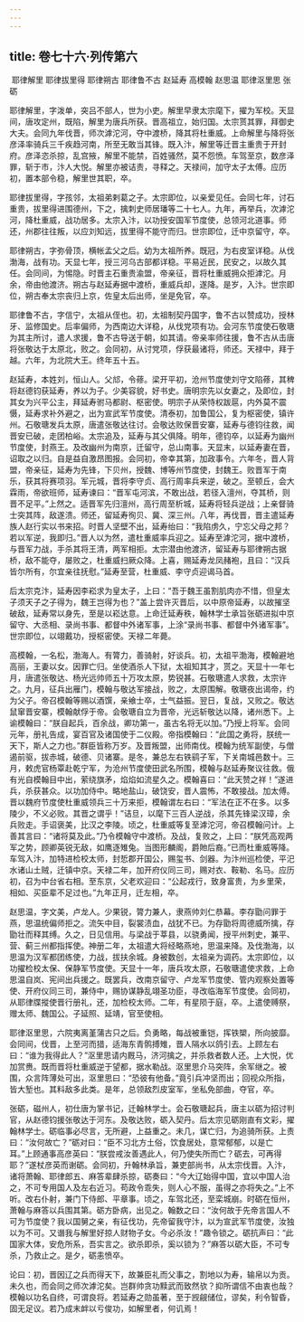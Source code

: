 ```yaml
---
---
---
```

title: 卷七十六·列传第六
---

 耶律解里 耶律拔里得 耶律朔古 耶律鲁不古 赵延寿 高模翰 赵思温 耶律沤里思 张砺

耶律解里，字泼单，突吕不部人，世为小吏。解里早隶太宗麾下，擢为军校。天显间，唐攻定州，既陷，解里为唐兵所获。晋高祖立，始归国。太宗贳其罪，拜御史大夫。会同九年伐晋，师次滹沱河，夺中渡桥，降其将杜重威。上命解里与降将张彦泽率骑兵三千疾趋河南，所至无敢当其锋。既入汴，解里等迁晋主重贵于开封府。彦泽恣杀掠，乱宫掖，解里不能禁，百姓骚然，莫不怨愤。车驾至京，数彦泽罪，斩于市，汴人大悦。解里亦被诘责，寻释之。天禄间，加守太子太傅。应历初，置本部令稳，解里世其职，卒。

耶律拔里得，字孩邻，太祖弟剌葛之子。太宗即位，以亲爱见任。会同七年，讨石重贵，拔里得进围德州，下之，擒刺史师居璠等二十七人。九年，再举兵，次滹沱河，降杜重威，战功居多。太宗入汴，以功授安国军节度使，总领河北道事。师还，州郡往往叛，以应刘知远，拔里得不能守而归。世宗即位，迁中京留守，卒。

耶律朔古，字弥骨顶，横帐孟父之后。幼为太祖所养。既冠，为右皮室详稳。从伐渤海，战有功。天显七年，授三河乌古部都详稳。平易近民，民安之，以故久其任。会同间，为惕隐。时晋主石重贵渝盟，帝亲征，晋将杜重威拥众拒滹沱。月余，帝由他渡济。朔古与赵延寿据中渡桥，重威兵却，遂降。是岁，入汴。世宗即位，朔古奉太宗丧归上京，佐皇太后出师，坐是免官，卒。

耶律鲁不古，字信宁，太祖从侄也。初，太祖制契丹国字，鲁不古以赞成功，授林牙、监修国史。后率偏师，为西南边大详稳，从伐党项有功。会河东节度使石敬瑭为其主所讨，遣人求援，鲁不古导送于朝，如其请。帝亲率师往援，鲁不古从击唐将张敬达于太原北，败之。会同初，从讨党项，俘获最诸将，师还。天禄中，拜于越。六年，为北院大王。终年五十五。

赵延寿，本姓刘，恒山人。父邟，令蓚。梁开平初，沧州节度使刘守文陷蓚，其稗将赵德钧获延寿，养以为子。少美容貌，好书史。唐明宗先以女妻之，及即位，封其女为兴平公主，拜延寿驸马都尉、枢密使。明宗子从荣恃权跋扈，内外莫不震慑，延寿求补外避之，出为宣武军节度使。清泰初，加鲁国公，复为枢密使，镇许州。石敬瑭发兵太原，唐遣张敬达往讨。会敬达败保晋安寨，延寿与德钧往救，闻晋安已破，走团柏峪。太宗追及，延寿与其父俱降。明年，德钧卒，以延寿为幽州节度使，封燕王。及改幽州为南京，迁留守，总山南事。天显末，以延寿妻在晋，诏取之以归。自是益自激昂图报。会同初，帝幸其第，加政事令。六年冬，晋人背盟，帝亲征，延寿为先锋，下贝州，授魏、博等州节度使，封魏王。败晋军于南乐，获其将赛项羽。军元城，晋将李守贞、高行周率兵来逆，破之。至顿丘，会大霖雨，帝欲班师，延寿谏曰：“晋军屯河滨，不敢出战，若径入澶州，夺其桥，则晋不足平。”上然之。适晋军先归澶州，高行周至析城，延寿将轻兵逆战；上亲督骑士突其阵，敌遂溃。师还，留延寿徇贝、冀、深三州。八年，再伐晋，晋主遣延寿族人赵行实以书来招。时晋人坚壁不出，延寿绐曰：“我陷虏久，宁忘父母之邦？若以军逆，我即归。”晋人以为然，遣杜重威率兵迎之。延寿至滹沱河，据中渡桥，与晋军力战，手杀其将王清，两军相拒。太宗潜由他渡济，留延寿与耶律朔古据桥，敌不能夺，屡败之，杜重威扫厥众降。上喜，赐延寿龙凤赭袍，且曰：“汉兵皆尔所有，尔宜亲往抚慰。”延寿至营，杜重威、李守贞迎谒马首。

后太宗克汴，延寿因李崧求为皇太子，上曰：“吾于魏王虽割肌肉亦不惜，但皇太子须天子之子得为，魏王岂得为也？”盖上尝许灭晋后，以中原帝延寿，以故摧坚破敌，延寿常以身先，至是以崧达意。上命迁延寿秩，翰林学士承旨张砺进拟中京留守、大丞相、录尚书事、都督中外诸军事，上涂“录尚书事、都督中外诸军事”。世宗即位，以翊戴功，授枢密使。天禄二年薨。

高模翰，一名松，渤海人。有膂力，善骑射，好谈兵。初，太祖平渤海，模翰避地高丽，王妻以女。因罪亡归。坐使酒杀人下狱，太祖知其才，贳之。天显十一年七月，唐遣张敬达、杨光远帅师五十万攻太原，势锐甚。石敬瑭遣人求救，太宗许之。九月，征兵出雁门，模翰与敬达军接战，败之，太原围解。敬瑭夜出谒帝，约为父子。帝召模翰等赐以酒馔，亲飨士卒，士气益振。翌日，复战，又败之。敬达鼠窜晋安寨，模翰献俘于帝。会敬瑭自立为晋帝，光远斩敬达以降，诸州悉下。上谕模翰曰：“朕自起兵，百余战，卿功第一，虽古名将无以加。”乃授上将军。会同元年，册礼告成，宴百官及诸国使于二仪殿。帝指模翰曰：“此国之勇将，朕统一天下，斯人之力也。”群臣皆称万岁。及晋叛盟，出师南伐。模翰为统军副使，与僧遏前驱，拔赤城，破德、贝诸寨。是冬，兼总左右铁鹞子军，下关南城邑数十。三月，敕虎官杨覃赴乾宁军，为沧州节度使田武名所围，模翰与赵延寿聚议往救。俄有光自模翰目中出，萦绕旗矛，焰焰如流星久之。模翰喜曰：“此天赞之祥！”遂进兵，杀获甚众。以功加侍中。略地盐山，破饶安，晋人震怖，不敢接战。加太傅。晋以魏府节度使杜重威领兵三十万来拒，模翰谓左右曰：“军法在正不在多。以多陵少，不义必败。其晋之谓乎！”诘旦，以麾下三百人逆战，杀其先锋梁汉璋，余兵败走。手诏褒美，比汉之李陵。顷之，杜重威等复至滹沱河，帝召模翰问计。上善其言曰：“诸将莫及此。”乃令模翰守中渡桥。及战，复败之，上曰：“朕凭高观两军之势，顾卿英锐无敌，如鹰逐雉兔。当图形麟阁，爵貤后裔。”已而杜重威等降。车驾入汴，加特进检校太师，封悊郡开国公，赐玺书、剑器。为汴州巡检使，平汜水诸山土贼，迁镇中京。天禄二年，加开府仪同三司，赐对衣、鞍勒、名马。应历初，召为中台省右相。至东京，父老欢迎曰：“公起戎行，致身富贵，为乡里荣，相如、买臣辈不足过也。”九年正月，迁左相，卒。

赵思温，字文美，卢龙人。少果锐，膂力兼人，隶燕帅刘仁恭幕。李存勖问罪于燕，思温统偏师拒之。流矢中目，裂裳渍血，战犹不已。为存勖将周德威所擒，存勖壮而释其缚。久之，日见信用。与梁战于莘县，以骁勇闻，授平州刺史，兼平、营、蓟三州都指挥使。神册二年，太祖遣大将经略燕地，思温来降。及伐渤海，以思温为汉军都团练使，力战，拔扶余城。身被数创，太祖亲为调药。太宗即位，以功擢检校太保、保静军节度使。天显十一年，唐兵攻太原，石敬瑭遣使求救，上命思温自岚、宪间出兵援之。既罢兵，改南京留守、卢龙军节度使、管内观察处置等使、开府仪同三司，兼侍中，赐协谋静乱翊圣功臣，寻改临海军节度使。会同初，从耶律牒摐使晋行册礼，还，加检校太师。二年，有星陨于庭，卒。上遣使赙祭，赠太师、魏国公。子延照、延靖，官至使相。

耶律沤里思，六院夷离堇蒲古只之后。负勇略，每战被重铠，挥铁槊，所向披靡。会同间，伐晋，上至河而猎，适海东青鹘搏雉，晋人隔水以鸽引去。上顾左右曰：“谁为我得此人？”沤里思请内厩马，济河擒之，并杀救者数人还。上大悦，优加赏赉。既而晋将杜重威逆于望都，据水勒战。沤里思介马突阵，余军继之。被围，众言阵薄处可出，沤里思曰：“恐彼有他备。”竟引兵冲坚而出；回视众所指，皆大堑也。其料敌多此类。是年，总领敌烈皮室军，坐私免部曲，夺官，卒。

张砺，磁州人，初仕唐为掌书记，迁翰林学士。会石敬瑭起兵，唐主以砺为招讨判官，从赵德钧援张敬达于河东。及敬达败，砺入契丹。后太宗见砺刚直有文彩，擢翰林学士。砺临事必尽言，无所避，上益重之。未几，谋亡归，为追骑所获。上责曰：“汝何故亡？”砺对曰：“臣不习北方土俗，饮食居处，意常郁郁，以是亡耳。”上顾通事高彦英曰：“朕尝戒汝善遇此人，何乃使失所而亡？砺去，可再得耶？”遂杖彦英而谢砺。会同初，升翰林承旨，兼吏部尚书，从太宗伐晋。入汴，诸将萧翰、耶律郎五、麻答辈肆杀掠，砺奏曰：“今大辽始得中国，宜以中国人治之，不可专用国人及左右近习。苟政令乖失，则人心不服，虽得之亦将失之。”上不听。改右仆射，兼门下侍郎、平章事。顷之，车驾北还，至栾城崩。时砺在恒州，萧翰与麻答以兵围其第。砺方卧病，出见之。翰数之曰：“汝何故于先帝言国人不可为节度使？我以国舅之亲，有征伐功，先帝留我守汴，以为宣武军节度使，汝独以为不可。又谮我与解里好掠人财物子女。今必杀汝！”趣令锁之。砺抗声曰：“此国家大体，安危所系，吾实言之。欲杀即杀，奚以锁为？”麻答以砺大臣，不可专杀，乃救止之。是夕，砺恚愤卒。

论曰：初，晋因辽之兵而得天下，故兼臣礼而父事之，割地以为寿，输帛以为贡。未久也，而会同之师次滹沱矣。岂群帅贪功黩武而致然欤？抑所谓信不由衷也哉？模翰以功名自终，可谓良将。若延寿之勋虽著，至于觊觎储位，谬矣，利令智昏，固无足议。若乃成末衅以亏俊功，如解里者，何讥焉！

